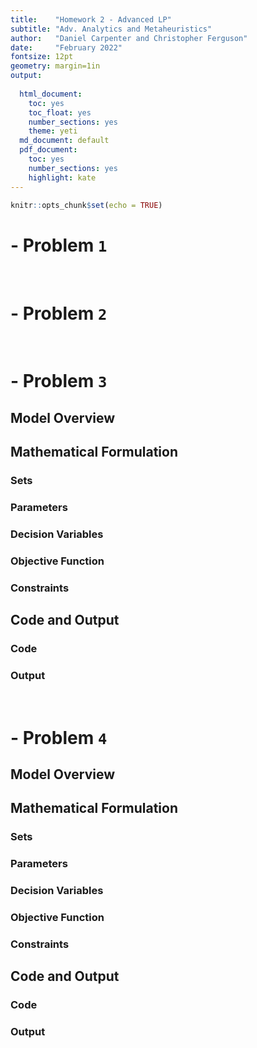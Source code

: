 ```yaml
---
title:    "Homework 2 - Advanced LP"
subtitle: "Adv. Analytics and Metaheuristics"
author:   "Daniel Carpenter and Christopher Ferguson"
date:     "February 2022"
fontsize: 12pt
geometry: margin=1in
output:
 
  html_document: 
    toc: yes
    toc_float: yes
    number_sections: yes
    theme: yeti
  md_document: default
  pdf_document: 
    toc: yes
    number_sections: yes
    highlight: kate
---
```


```r
knitr::opts_chunk$set(echo = TRUE)
```

# - Problem `1`

<!-- ## Model Overview -->
<!-- ![ ]("Images/overview1.jpg") -->

<!-- ## Mathematical Formulation -->

<!-- ### Sets -->


<!-- ### Parameters -->


<!-- ### Decision Variables -->


<!-- ### Objective Function -->


<!-- ### Constraints -->


<!-- \newpage -->

<!-- ## Code and Output -->

<!-- ### Code -->
<!-- ![ ]("Images/code1.jpg") -->


<!-- \newpage -->

<!-- ### Output -->
<!-- ![ ]("Images/output1.jpg") -->


<br>

\newpage
# - Problem `2`

<!-- ## Model Overview -->
<!-- ![ ]("Images/overview2.jpg") -->

<!-- ## Mathematical Formulation -->

<!-- ### Sets -->


<!-- ### Parameters -->


<!-- ### Decision Variables -->


<!-- ### Objective Function -->


<!-- ### Constraints -->


<!-- \newpage -->

<!-- ## Code and Output -->

<!-- ### Code -->
<!-- ![ ]("Images/code2.jpg") -->


<!-- \newpage -->

<!-- ### Output -->
<!-- ![ ]("Images/output2.jpg") -->


<br>

\newpage
# - Problem `3`

## Model Overview
<!-- ![ ]("Images/overview3.jpg") -->

## Mathematical Formulation

### Sets


### Parameters


### Decision Variables


### Objective Function


### Constraints


\newpage

## Code and Output

### Code
<!-- ![ ]("Images/code3.jpg") -->


\newpage

### Output
<!-- ![ ]("Images/output3.jpg") -->


<br>

\newpage
# - Problem `4`

## Model Overview
<!-- ![ ]("Images/overview4.jpg") -->

## Mathematical Formulation

### Sets


### Parameters


### Decision Variables


### Objective Function


### Constraints


\newpage

## Code and Output

### Code
<!-- ![ ]("Images/code4.jpg") -->


\newpage

### Output
<!-- ![ ]("Images/output4.jpg") -->

